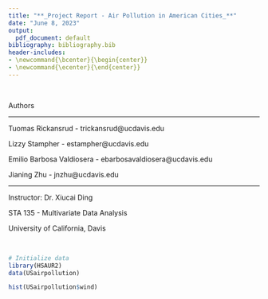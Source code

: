 ```yaml
---
title: "**_Project Report - Air Pollution in American Cities_**"
date: "June 8, 2023"
output: 
  pdf_document: default
bibliography: bibliography.bib
header-includes:
- \newcommand{\bcenter}{\begin{center}}
- \newcommand{\ecenter}{\end{center}}
---
```


\bcenter

$~$
$~$
$~$

Authors

-----------------------------------------------------------

Tuomas Rickansrud - trickansrud@ucdavis.edu

Lizzy Stampher - estampher@ucdavis.edu

Emilio Barbosa Valdiosera - ebarbosavaldiosera@ucdavis.edu

Jianing Zhu - jnzhu@ucdavis.edu

-----------------------------------------------------------

Instructor: Dr. Xiucai Ding

STA 135 - Multivariate Data Analysis

University of California, Davis

$~$
$~$
$~$

\ecenter

\newpage

```r
# Initialize data
library(HSAUR2)
data(USairpollution)
```

```r
hist(USairpollution$wind)
```

```r

```